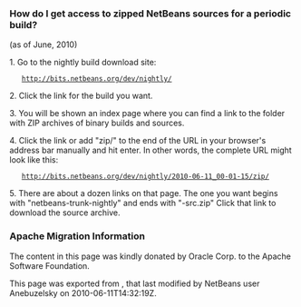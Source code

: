 <!--

    Licensed to the Apache Software Foundation (ASF) under one
    or more contributor license agreements.  See the NOTICE file
    distributed with this work for additional information
    regarding copyright ownership.  The ASF licenses this file
    to you under the Apache License, Version 2.0 (the
    "License"); you may not use this file except in compliance
    with the License.  You may obtain a copy of the License at

      http://www.apache.org/licenses/LICENSE-2.0

    Unless required by applicable law or agreed to in writing,
    software distributed under the License is distributed on an
    "AS IS" BASIS, WITHOUT WARRANTIES OR CONDITIONS OF ANY
    KIND, either express or implied.  See the License for the
    specific language governing permissions and limitations
    under the License.

-->

===How do I get access to zipped NetBeans sources for a periodic build?===

(as of June, 2010)

1.  Go to the nightly build download site:

    http://bits.netbeans.org/dev/nightly/

2.  Click the link for the build you want.

3.  You will be shown an index page where you can find a link to the folder with ZIP archives of binary builds and sources.

4.  Click the link or add "zip/" to the end of the URL in your browser's address bar manually and hit enter.  In other words, the complete URL might look like this:

    http://bits.netbeans.org/dev/nightly/2010-06-11_00-01-15/zip/

5.  There are about a dozen links on that page.  The one you want begins with "netbeans-trunk-nightly" and ends with "-src.zip"  Click
that link to download the source archive.

===Apache Migration Information===

The content in this page was kindly donated by Oracle Corp. to the
Apache Software Foundation.

This page was exported from , 
that last modified by NetBeans user Anebuzelsky 
on 2010-06-11T14:32:19Z.

